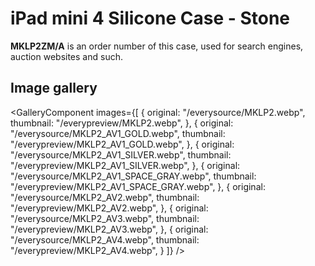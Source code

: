 
# iPad mini 4 Silicone Case - Stone

<Callout type='info' emoji='👉🏻'>**MKLP2ZM/A** is an order number of this case, used for search engines, auction websites and such.</Callout>

## Image gallery

<GalleryComponent
    images={[
      {
        original: "/everysource/MKLP2.webp",
        thumbnail: "/everypreview/MKLP2.webp",
      },
      {
        original: "/everysource/MKLP2_AV1_GOLD.webp",
        thumbnail: "/everypreview/MKLP2_AV1_GOLD.webp",
      },
      {
        original: "/everysource/MKLP2_AV1_SILVER.webp",
        thumbnail: "/everypreview/MKLP2_AV1_SILVER.webp",
      },
      {
        original: "/everysource/MKLP2_AV1_SPACE_GRAY.webp",
        thumbnail: "/everypreview/MKLP2_AV1_SPACE_GRAY.webp",
      },
      {
        original: "/everysource/MKLP2_AV2.webp",
        thumbnail: "/everypreview/MKLP2_AV2.webp",
      },
      {
        original: "/everysource/MKLP2_AV3.webp",
        thumbnail: "/everypreview/MKLP2_AV3.webp",
      },
      {
        original: "/everysource/MKLP2_AV4.webp",
        thumbnail: "/everypreview/MKLP2_AV4.webp",
      }
    ]}
  />

